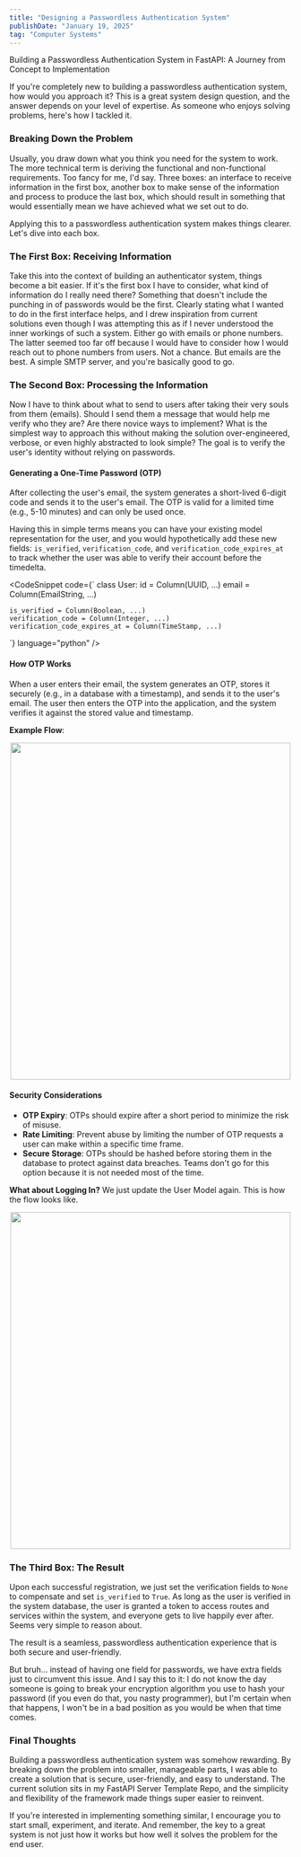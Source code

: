 ```yaml
---
title: "Designing a Passwordless Authentication System"
publishDate: "January 19, 2025"
tag: "Computer Systems"
---
```


Building a Passwordless Authentication System in FastAPI: A Journey from Concept to Implementation

If you're completely new to building a passwordless authentication system, how would you approach it? This is a great system design question, and the answer depends on your level of expertise. As someone who enjoys solving problems, here's how I tackled it.

### Breaking Down the Problem

Usually, you draw down what you think you need for the system to work. The more technical term is deriving the functional and non-functional requirements. Too fancy for me, I'd say. Three boxes: an interface to receive information in the first box, another box to make sense of the information and process to produce the last box, which should result in something that would essentially mean we have achieved what we set out to do.

Applying this to a passwordless authentication system makes things clearer. Let's dive into each box.

### The First Box: Receiving Information

Take this into the context of building an authenticator system, things become a bit easier. If it's the first box I have to consider, what kind of information do I really need there? Something that doesn't include the punching in of passwords would be the first. Clearly stating what I wanted to do in the first interface helps, and I drew inspiration from current solutions even though I was attempting this as if I never understood the inner workings of such a system. Either go with emails or phone numbers. The latter seemed too far off because I would have to consider how I would reach out to phone numbers from users. Not a chance. But emails are the best. A simple SMTP server, and you're basically good to go.

### The Second Box: Processing the Information

Now I have to think about what to send to users after taking their very souls from them (emails). Should I send them a message that would help me verify who they are? Are there novice ways to implement? What is the simplest way to approach this without making the solution over-engineered, verbose, or even highly abstracted to look simple? The goal is to verify the user's identity without relying on passwords.

#### Generating a One-Time Password (OTP)

After collecting the user's email, the system generates a short-lived 6-digit code and sends it to the user's email. The OTP is valid for a limited time (e.g., 5-10 minutes) and can only be used once.

Having this in simple terms means you can have your existing model representation for the user, and you would hypothetically add these new fields: `is_verified`, `verification_code`, and `verification_code_expires_at` to track whether the user was able to verify their account before the timedelta.

<CodeSnippet code={`
class User:
    id = Column(UUID, ...)
    email = Column(EmailString, ...)

    is_verified = Column(Boolean, ...)
    verification_code = Column(Integer, ...)
    verification_code_expires_at = Column(TimeStamp, ...)
`} language="python" />

#### How OTP Works

When a user enters their email, the system generates an OTP, stores it securely (e.g., in a database with a timestamp), and sends it to the user's email. The user then enters the OTP into the application, and the system verifies it against the stored value and timestamp.

**Example Flow**:

<center><img src="../password/verification.png" width="500" height="600"/></center>

#### Security Considerations

- **OTP Expiry**: OTPs should expire after a short period to minimize the risk of misuse.
- **Rate Limiting**: Prevent abuse by limiting the number of OTP requests a user can make within a specific time frame.
- **Secure Storage**: OTPs should be hashed before storing them in the database to protect against data breaches. Teams don't go for this option because it is not needed most of the time.

**What about Logging In?** We just update the User Model again. This is how the flow looks like.

<center><img src="../password/logging.png" width="500" height="600"/></center>

### The Third Box: The Result

Upon each successful registration, we just set the verification fields to `None` to compensate and set `is_verified` to `True`. As long as the user is verified in the system database, the user is granted a token to access routes and services within the system, and everyone gets to live happily ever after. Seems very simple to reason about.

The result is a seamless, passwordless authentication experience that is both secure and user-friendly.

But bruh... instead of having one field for passwords, we have extra fields just to circumvent this issue. And I say this to it: I do not know the day someone is going to break your encryption algorithm you use to hash your password (if you even do that, you nasty programmer), but I'm certain when that happens, I won't be in a bad position as you would be when that time comes.

### Final Thoughts

Building a passwordless authentication system was somehow rewarding. By breaking down the problem into smaller, manageable parts, I was able to create a solution that is secure, user-friendly, and easy to understand. The current solution sits in my FastAPI Server Template Repo, and the simplicity and flexibility of the framework made things super easier to reinvent.

<BlogSuggestion link="https://github.com/blackprince001/fastapi-server-template/" title="FastAPI Server Template Github" />

If you're interested in implementing something similar, I encourage you to start small, experiment, and iterate. And remember, the key to a great system is not just how it works but how well it solves the problem for the end user.
